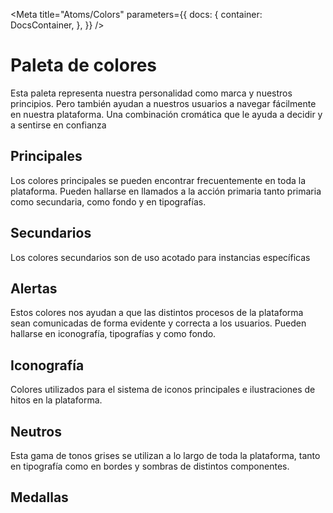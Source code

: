 

<Meta
  title="Atoms/Colors"
  parameters={{
    docs: {
      container: DocsContainer,
    },
  }}
/>

# Paleta de colores

Esta paleta representa nuestra personalidad como marca y nuestros principios. Pero también ayudan a nuestros usuarios a navegar fácilmente en nuestra plataforma. Una combinación cromática que le ayuda a decidir y a sentirse en confianza

## Principales

Los colores principales se pueden encontrar frecuentemente en toda la plataforma. Pueden hallarse en llamados a la acción primaria tanto primaria como secundaria, como fondo y en tipografías.

<Colors type="main" />

## Secundarios

Los colores secundarios son de uso acotado para instancias específicas

<Colors type="secondary" />

## Alertas

Estos colores nos ayudan a que las distintos procesos de la plataforma sean comunicadas de forma evidente y correcta a los usuarios. Pueden hallarse en iconografía, tipografías y como fondo.

<Colors type="alert" />

## Iconografía

Colores utilizados para el sistema de iconos principales e ilustraciones de hitos en la plataforma.

<Colors type="icon" />

## Neutros

Esta gama de tonos grises se utilizan a lo largo de toda la plataforma, tanto en tipografía como en bordes y sombras de distintos componentes.

<Colors type="neutral" />

## Medallas
